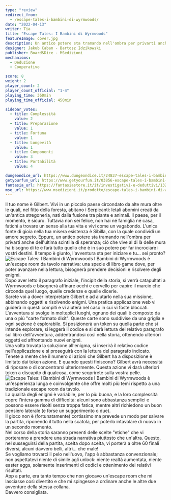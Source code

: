 ```yaml
---
type: "review"
redirect_from:
  - /escape-tales-i-bambini-di-wyrmwoods/
date: "2022-04-13"
writer: Tia
title: "Escape Tales: I Bambini di Wyrmwoods"
featureImage: cover.jpg
description: Un antico potere sta tramando nell'ombra per privarti anche dell'ultima scintilla di speranza
designer: Jakub Caban - Bartosz Idzikowski
publisher: Board&Dice - MSedizioni
mechanisms:
  - Deduzione
  - Cooperativo

score: 8
weight: 2
player_count: 2
player_count_official: "1-4"
playing_time: 360min
playing_time_official: 450min

sidebar_votes:
  - title: Complessità
    value: 2
  - title: Preparazione
    value: 1
  - title: Fortuna
    value: 1
  - title: Longevità
    value: 1
  - title: Componenti
    value: 3
  - title: Portabilità
    value: 4

dungeondice_url: https://www.dungeondice.it/24837-escape-tales-i-bambini-di-wyrmwoods.html
getyourfun_url: https://www.getyourfun.it/03856-escape-tales-i-bambini-di-wyrmwoods-giochi-di-investigazione.html
fantasia_url: https://fantasiastore.it/it/investigativi-e-deduttivi/13299-escape-tales-i-bambini-di-wyrmwoods.html
mse_url: https://www.msedizioni.it/prodotto/escape-tales-i-bambini-di-wyrmwoods/
---
```


<Setting>
  Il tuo nome è Gilbert. Vivi in un piccolo paese circondato da alte mura oltre
  le quali, nel fitto della foresta, abitano i Serpicanti: letali abomini creati
  da un'antica stregoneria, nati dalla fusione tra piante e animali. Il paese,
  per il momento, è sicuro. Tuttavia non sei felice, non hai né famiglia né
  casa, fatichi a trovare un senso alla tua vita e vivi come un vagabondo.
  L'unica fonte di gioia nella tua misera esistenza è Sibilla, con la quale
  condividi un amore segreto. Eppure, un antico potere sta tramando nell'ombra
  per privarti anche dell'ultima scintilla di speranza; ciò che vive al di là
  delle mura ha bisogno di te e farà tutto quello che è in suo potere per far
  incrociare i vostri destini. Il tempo è giunto, l'avventura sta per iniziare e
  tu… sei pronto?
</Setting>

<Spotify playlistId="06Gh1LqdIfG1HMHKa44B7k" />

<img src="./game1.jpg" alt="Escape Tales: I Bambini di Wyrmwoods" />

<Rules>
  I Bambini di Wyrmwoods è un'escape room da tavolo narrativa: una specie di
  libro game dove, per poter avanzare nella lettura, bisognerà prendere
  decisioni e risolvere degli enigmi.
  <br />
  Dopo aver letto il paragrafo iniziale, l'incipit della storia, si verrà
  catapultati a Wyrmwoods e bisognerà affinare occhi e cervello per capire il
  marcio che circonda quel luogo, quelle credenze e quelle dicerie.
  <br />
  Sarete voi a dover interpretare Gilbert e ad aiutarlo nella sua missione,
  abbinando oggetti e risolvendo enigmi. Una pratica applicazione web vi guiderà
  in questi compiti e vi aiuterà nel caso in cui vi foste bloccati.
  <br />
  L'avventura si svolge in molteplici luoghi, ognuno dei quali è composto da una
  o più "carte formato dixit". Queste carte sono suddivise da una griglia e ogni
  sezione è esplorabile. Si posizionerà un token su quella parte che si intende
  esplorare, si leggerà il codice e si darà lettura del relativo paragrafo sul
  libro dell'avventura, addentrandosi così nella storia, ottenendo ulteriori
  oggetti ed affrontando nuovi enigmi.
  <br />
  Una volta trovata la soluzione all'enigma, si inserirà il relativo codice
  nell'applicazione e si proseguirà con la lettura del paragrafo indicato.
  <br />
  Tenete a mente che il numero di azioni che Gilbert ha a disposizione è
  limitato dai token azione. E quando questi finiscono? Gilbert avrà necessità
  di riposare o di concentrarsi ulteriormente. Questa azione vi darà ulteriori
  token a discapito di qualcosa, come scoprirete sulla vostra pelle.
</Rules>

<img src="./game2.jpg" alt="Escape Tales: I Bambini di Wyrmwoods" />

<Feedback>
  I Bambini di Wyrmwoods è un'esperienza lunga e coinvolgente che offre molti
  più temi rispetto a una tradizionale escape room da tavolo.
  <br />
  La qualità degli enigmi è variabile, per lo più buona, e la loro complessità
  copre l'intera gamma di difficoltà: alcuni sono abbastanza semplici e possono
  essere risolti senza troppa fatica, mentre altri richiedono un buon pensiero
  laterale (e forse un suggerimento o due).
  <br />
  Il gioco non è (fortunatamente) cortissimo ma prevede un modo per salvare la
  partita, riponendo il tutto nella scatola, per poterlo intavolare di nuovo in
  un secondo momento.
  <br />
  Nel corso della storia saranno presenti delle scelte "etiche" che vi
  porteranno a prendere una strada narrativa piuttosto che un'altra. Questo, nel
  susseguirsi della partita, scelta dopo scelta, vi porterà a oltre 60 finali
  diversi, alcuni davvero belli, altri... che male!
  <br />
  Se vogliamo trovarci il pelo nell'uovo, l'app è abbastanza convenzionale; non
  aspettatevi niente di simile agli unlock: niente realtà aumentata, niente
  easter eggs, solamente inserimenti di codici e ottenimento dei relativi
  risultati.
  <br />
  App a parte, era tanto tempo che non giocavo un'escape room che mi lasciasse
  così divertito e che mi spingesse a ordinare anche le altre due avventure
  della stessa collana.
  <br />
  Davvero consigliata.
</Feedback>

<Instagram id="CcSdGWujXtZ" />
